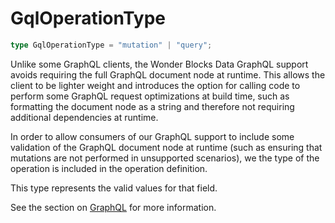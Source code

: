
<Meta
    title="Packages / Data / Types / GqlOperationType"
/>

# GqlOperationType

```ts
type GqlOperationType = "mutation" | "query";
```

Unlike some GraphQL clients, the Wonder Blocks Data GraphQL support avoids requiring the full GraphQL document node at runtime. This allows the client to be lighter weight and introduces the option for calling code to perform some GraphQL request optimizations at build time, such as formatting the document node as a string and therefore not requiring additional dependencies at runtime.

In order to allow consumers of our GraphQL support to include some validation of the GraphQL document node at runtime (such as ensuring that mutations are not performed in unsupported scenarios), we the type of the operation is included in the operation definition.

This type represents the valid values for that field.

See the section on <a href="./?path=/docs/packages-data-graphql--docs">GraphQL</a> for more information.
